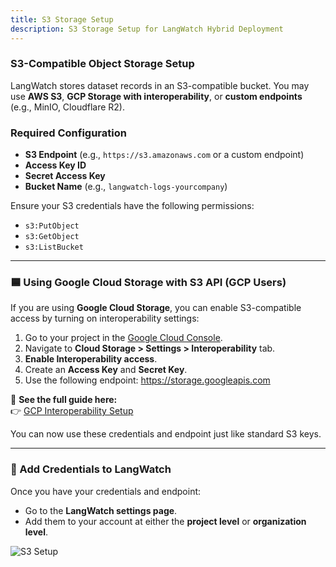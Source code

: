 ```yaml
---
title: S3 Storage Setup
description: S3 Storage Setup for LangWatch Hybrid Deployment
---
```


### S3-Compatible Object Storage Setup

LangWatch stores dataset records in an S3-compatible bucket. You may use **AWS S3**, **GCP Storage with interoperability**, or **custom endpoints** (e.g., MinIO, Cloudflare R2).

### Required Configuration

- **S3 Endpoint** (e.g., `https://s3.amazonaws.com` or a custom endpoint)
- **Access Key ID**
- **Secret Access Key**
- **Bucket Name** (e.g., `langwatch-logs-yourcompany`)

Ensure your S3 credentials have the following permissions:

- `s3:PutObject`
- `s3:GetObject`
- `s3:ListBucket`

---

### 🟦 Using Google Cloud Storage with S3 API (GCP Users)

If you are using **Google Cloud Storage**, you can enable S3-compatible access by turning on interoperability settings:

1. Go to your project in the [Google Cloud Console](https://console.cloud.google.com/).
2. Navigate to **Cloud Storage > Settings > Interoperability** tab.
3. **Enable Interoperability access**.
4. Create an **Access Key** and **Secret Key**.
5. Use the following endpoint: https://storage.googleapis.com


📘 **See the full guide here:**  
👉 [GCP Interoperability Setup](https://cloud.google.com/storage/docs/interoperability)

You can now use these credentials and endpoint just like standard S3 keys.

---

### 🔧 Add Credentials to LangWatch

Once you have your credentials and endpoint:

- Go to the **LangWatch settings page**.
- Add them to your account at either the **project level** or **organization level**.

![S3 Setup](/images/settings-hybrid.png)
